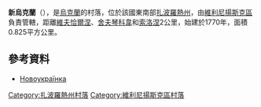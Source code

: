 '''新烏克蘭'''（{{lang-uk|Новоукраїнка}}），是[[烏克蘭|烏克蘭]]的村落，位於該國東南部[[扎波羅熱州|扎波羅熱州]]，由[[維利尼揚斯克區|維利尼揚斯克區]]負責管轄，距離[[維夫恰爾涅|維夫恰爾涅]]、[[舍夫琴科韋_(維利尼揚斯克區)|舍夫琴科韋]]和[[索洛涅_(維利尼揚斯克區)|索洛涅]]2公里，始建於1770年，面積0.825平方公里。

==參考資料==
*[http://gska2.rada.gov.ua/pls/z7502/A005?rdat1=02.01.2008&rf7571=12083 Новоукраїнка]{{dead link|date=2018年3月 |bot=InternetArchiveBot |fix-attempted=yes }}

{{coord|48|2|34|N|35|32|21|E|scale:30000|display=title}}

[[Category:扎波羅熱州村落|Category:扎波羅熱州村落]]
[[Category:維利尼揚斯克區村落|Category:維利尼揚斯克區村落]]


{{Zaporizhia-geo-stub}}